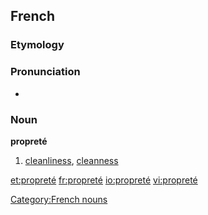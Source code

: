 ==French==
===Etymology===
{{suffix|propre|eté|lang=fr}}

===Pronunciation===
* {{audio|Fr-propreté.ogg|Audio}}

===Noun===
'''propreté''' {{f}}
#[[cleanliness]], [[cleanness]]

[[Category:French nouns]]

[[et:propreté]]
[[fr:propreté]]
[[io:propreté]]
[[vi:propreté]]